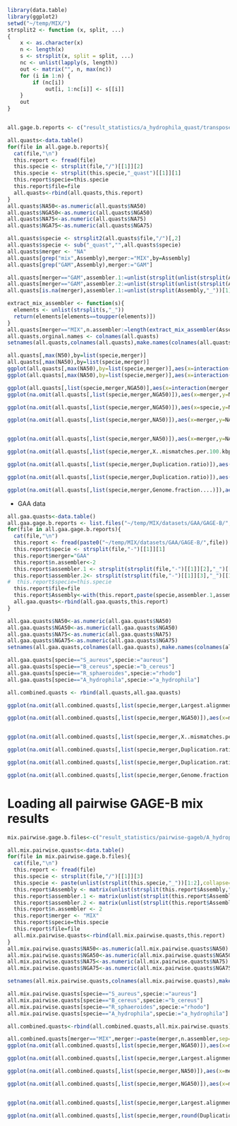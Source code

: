 ```r
library(data.table)
library(ggplot2)
setwd("~/temp/MIX/")
strsplit2 <- function (x, split, ...) 
{
    x <- as.character(x)
    n <- length(x)
    s <- strsplit(x, split = split, ...)
    nc <- unlist(lapply(s, length))
    out <- matrix("", n, max(nc))
    for (i in 1:n) {
        if (nc[i]) 
            out[i, 1:nc[i]] <- s[[i]]
    }
    out
}


all.gage.b.reports <- c("result_statistics/a_hydrophila_quast/transposed_report.tsv", "result_statistics/V_cholerae_quast/transposed_report.tsv", "result_statistics/B_fragilis_quast/transposed_report.tsv", "result_statistics/X_axonopodis_quast/transposed_report.tsv", "result_statistics/M_abscessus_quast/transposed_report.tsv", "result_statistics/b_cereus_quast/transposed_report.tsv", "result_statistics/aureus_quast/transposed_report.tsv", "result_statistics/rhodo_quast/transposed_report.tsv")

all.quasts<-data.table()
for(file in all.gage.b.reports){
  cat(file,"\n")
  this.report <- fread(file)
  this.specie <- strsplit(file,"/")[[1]][2]
  this.specie <- strsplit(this.specie,"_quast")[[1]][1]
  this.report$specie=this.specie
  this.report$file=file
  all.quasts<-rbind(all.quasts,this.report)
}
all.quasts$NA50<-as.numeric(all.quasts$NA50)
all.quasts$NGA50<-as.numeric(all.quasts$NGA50)
all.quasts$NA75<-as.numeric(all.quasts$NA75)
all.quasts$NGA75<-as.numeric(all.quasts$NGA75)

all.quasts$specie <- strsplit2(all.quasts$file,"/")[,2]
all.quasts$specie <- sub("_quast","",all.quasts$specie)
all.quasts$merger <- "NA"
all.quasts[grep("mix",Assembly),merger:="MIX",by=Assembly]
all.quasts[grep("GAM",Assembly),merger:="GAM"]

all.quasts[merger=="GAM",assembler.1:=unlist(strsplit(unlist(strsplit(Assembly,"_"))[2],"-"))[1],by=Assembly]
all.quasts[merger=="GAM",assembler.2:=unlist(strsplit(unlist(strsplit(Assembly,"_"))[2],"-"))[2],by=Assembly]
all.quasts[is.na(merger),assembler.1:=unlist(strsplit(Assembly,"_"))[1],by=Assembly]

extract_mix_assembler <- function(s){
  elements <- unlist(strsplit(s,"_"))
  return(elements[elements==toupper(elements)])
}
all.quasts[merger=="MIX",n.assembler:=length(extract_mix_assembler(Assembly)),by=Assembly]
all.quasts.orginal.names <- colnames(all.quasts)
setnames(all.quasts,colnames(all.quasts),make.names(colnames(all.quasts)))
```


```r
all.quasts[,max(N50),by=list(specie,merger)]
all.quasts[,max(NA50),by=list(specie,merger)]
ggplot(all.quasts[,max(NA50),by=list(specie,merger)],aes(x=interaction(specie,merger),y=V1))+geom_point()
ggplot(all.quasts[,max(NA50),by=list(specie,merger)],aes(x=interaction(merger,specie),y=V1,colour=merger))+geom_point()

ggplot(all.quasts[,list(specie,merger,NGA50)],aes(x=interaction(merger,specie),y=NGA50,fill=merger))+geom_point()+geom_boxplot(alpha=0.2)
ggplot(na.omit(all.quasts[,list(specie,merger,NGA50)]),aes(x=merger,y=NGA50,fill=merger))+geom_point(position="jitter")+geom_boxplot(alpha=0.2)+facet_wrap(~specie,scale="free")

ggplot(na.omit(all.quasts[,list(specie,merger,NGA50)]),aes(x=specie,y=NGA50,fill=merger))+geom_bar(stat="identity",position="dodge")

ggplot(na.omit(all.quasts[,list(specie,merger,NA50)]),aes(x=merger,y=NA50,colour=merger))+geom_point()+geom_jitter(width=0.01)+ stat_summary(fun.data = "mean_cl_boot", colour = "red",alpha=1,size=0.2)+facet_wrap(~specie,scale="free")


ggplot(na.omit(all.quasts[,list(specie,merger,NA50)]),aes(x=merger,y=NA50,colour=merger))+geom_point()+geom_jitter(width=0.01)+ stat_summary(fun.data = "mean_cl_boot", colour = "red",alpha=1,size=0.2)+facet_wrap(~specie,scale="free")

ggplot(na.omit(all.quasts[,list(specie,merger,X..mismatches.per.100.kbp)]),aes(x=merger,y=X..mismatches.per.100.kbp,fill=merger))+geom_point(position="jitter")+geom_boxplot(alpha=0.2)+facet_wrap(~specie)

ggplot(na.omit(all.quasts[,list(specie,merger,Duplication.ratio)]),aes(x=merger,y=Duplication.ratio,fill=merger))+geom_point(position="jitter")+geom_boxplot(alpha=0.2)+facet_wrap(~specie)

ggplot(na.omit(all.quasts[,list(specie,merger,Duplication.ratio)]),aes(x=merger,y=Duplication.ratio,fill=merger))+geom_point(position="jitter")+geom_boxplot(alpha=0.2)+facet_wrap(~specie,scale="free")

ggplot(na.omit(all.quasts[,list(specie,merger,Genome.fraction....)]),aes(x=merger,y=Genome.fraction....,fill=merger))+geom_point(position="jitter")+geom_boxplot(alpha=0.2)+facet_wrap(~specie)

```


* GAA data 
```r

all.gaa.quasts<-data.table()
all.gaa.gage.b.reports <- list.files("~/temp/MIX/datasets/GAA/GAGE-B/",pattern="*.tsv")
for(file in all.gaa.gage.b.reports){
  cat(file,"\n")
  this.report <- fread(paste0("~/temp/MIX/datasets/GAA/GAGE-B/",file))
  this.report$specie <- strsplit(file,"-")[[1]][1]
  this.report$merger="GAA"
  this.report$n.assembler<-2
  this.report$assembler.1 <- strsplit(strsplit(file,"-")[[1]][2],"_")[[1]][1]
  this.report$assembler.2<- strsplit(strsplit(file,"-")[[1]][3],"_")[[1]][1]
#  this.report$specie=this.specie
  this.report$file=file
  this.report$Assembly<-with(this.report,paste(specie,assembler.1,assembler.2,sep="_"))
  all.gaa.quasts<-rbind(all.gaa.quasts,this.report)
}

all.gaa.quasts$NA50<-as.numeric(all.gaa.quasts$NA50)
all.gaa.quasts$NGA50<-as.numeric(all.gaa.quasts$NGA50)
all.gaa.quasts$NA75<-as.numeric(all.gaa.quasts$NA75)
all.gaa.quasts$NGA75<-as.numeric(all.gaa.quasts$NGA75)
setnames(all.gaa.quasts,colnames(all.gaa.quasts),make.names(colnames(all.gaa.quasts)))

all.gaa.quasts[specie=="S_aureus",specie:="aureus"]
all.gaa.quasts[specie=="B_cereus",specie:="b_cereus"]
all.gaa.quasts[specie=="R_sphaeroides",specie:="rhodo"]
all.gaa.quasts[specie=="A_hydrophila",specie:="a_hydrophila"]

all.combined.quasts <- rbind(all.quasts,all.gaa.quasts)

```


```r
ggplot(na.omit(all.combined.quasts[,list(specie,merger,Largest.alignment)]),aes(x=merger,y=Largest.alignment/1000,fill=merger))+geom_point(position="jitter")+geom_boxplot(alpha=0.2)+facet_wrap(~specie,scale="free")

ggplot(na.omit(all.combined.quasts[,list(specie,merger,NGA50)]),aes(x=merger,y=NGA50,fill=merger))+geom_point(position="jitter")+geom_boxplot(alpha=0.2)+facet_wrap(~specie,scale="free")


ggplot(na.omit(all.combined.quasts[,list(specie,merger,X..mismatches.per.100.kbp)]),aes(x=merger,y=X..mismatches.per.100.kbp,fill=merger))+geom_point(position="jitter")+geom_boxplot(alpha=0.2)+facet_wrap(~specie)

ggplot(na.omit(all.combined.quasts[,list(specie,merger,Duplication.ratio)]),aes(x=merger,y=Duplication.ratio,fill=merger))+geom_point(position="jitter")+geom_boxplot(alpha=0.2)+facet_wrap(~specie)

ggplot(na.omit(all.combined.quasts[,list(specie,merger,Duplication.ratio)]),aes(x=merger,y=Duplication.ratio,fill=merger))+geom_point(position="jitter")+geom_boxplot(alpha=0.2)+facet_wrap(~specie,scale="free")

ggplot(na.omit(all.combined.quasts[,list(specie,merger,Genome.fraction....)]),aes(x=merger,y=Genome.fraction....,fill=merger))+geom_point(position="jitter")+geom_boxplot(alpha=0.2)+facet_wrap(~specie)


```

# Loading all pairwise GAGE-B mix results
```r
mix.pairwise.gage.b.files<-c("result_statistics/pairwise-gageb/A_hydrophila_HiSeq_quast/transposed_report.tsv", "result_statistics/pairwise-gageb/B_cereus_MiSeq_quast/transposed_report.tsv", "result_statistics/pairwise-gageb/B_fragilis_HiSeq_quast/transposed_report.tsv", "result_statistics/pairwise-gageb/M_abscessus_HiSeq_quast/transposed_report.tsv", "result_statistics/pairwise-gageb/R_sphaeroides_HiSeq_quast/transposed_report.tsv", "result_statistics/pairwise-gageb/S_aureus_HiSeq_quast/transposed_report.tsv", "result_statistics/pairwise-gageb/V_cholerae_HiSeq_quast/transposed_report.tsv", "result_statistics/pairwise-gageb/X_axonopodis_HiSeq_quast/transposed_report.tsv")

all.mix.pairwise.quasts<-data.table()
for(file in mix.pairwise.gage.b.files){
  cat(file,"\n")
  this.report <- fread(file)
  this.specie <- strsplit(file,"/")[[1]][3]
  this.specie <- paste(unlist(strsplit(this.specie,"_"))[1:2],collapse="_")
  this.report$Assembly <- matrix(unlist(strsplit(this.report$Assembly,"_")),ncol=5,byrow=T)[,4]
  this.report$assembler.1 <- matrix(unlist(strsplit(this.report$Assembly,"-")),ncol=2,byrow=T)[,1]
  this.report$assembler.2 <- matrix(unlist(strsplit(this.report$Assembly,"-")),ncol=2,byrow=T)[,2]
  this.report$n.assembler <- 2
  this.report$merger <- "MIX"
  this.report$specie=this.specie
  this.report$file=file
  all.mix.pairwise.quasts<-rbind(all.mix.pairwise.quasts,this.report)
}
all.mix.pairwise.quasts$NA50<-as.numeric(all.mix.pairwise.quasts$NA50)
all.mix.pairwise.quasts$NGA50<-as.numeric(all.mix.pairwise.quasts$NGA50)
all.mix.pairwise.quasts$NA75<-as.numeric(all.mix.pairwise.quasts$NA75)
all.mix.pairwise.quasts$NGA75<-as.numeric(all.mix.pairwise.quasts$NGA75)

setnames(all.mix.pairwise.quasts,colnames(all.mix.pairwise.quasts),make.names(colnames(all.mix.pairwise.quasts)))

all.mix.pairwise.quasts[specie=="S_aureus",specie:="aureus"]
all.mix.pairwise.quasts[specie=="B_cereus",specie:="b_cereus"]
all.mix.pairwise.quasts[specie=="R_sphaeroides",specie:="rhodo"]
all.mix.pairwise.quasts[specie=="A_hydrophila",specie:="a_hydrophila"]

all.combined.quasts<-rbind(all.combined.quasts,all.mix.pairwise.quasts)
```

```r
all.combined.quasts[merger=="MIX",merger:=paste(merger,n.assembler,sep=".")]
ggplot(na.omit(all.combined.quasts[,list(specie,merger,NGA50)]),aes(x=merger,y=NGA50,colour=merger,group=merger))+geom_point(position=position_jitter(width=0.4),alpha=0.9)+geom_boxplot(alpha=0.5,size=0.4,outlier.size=0)+facet_wrap(~specie,scale="free")

ggplot(na.omit(all.combined.quasts[,list(specie,merger,Largest.alignment)]),aes(x=merger,y=Largest.alignment/1000,fill=merger))+geom_point(position="jitter")+geom_boxplot(alpha=0.2)+facet_wrap(~specie,scale="free")

ggplot(na.omit(all.combined.quasts[,list(specie,merger,NA50)]),aes(x=merger,y=NA50,colour=merger,group=merger))+geom_point(position=position_jitter(width=0.2),alpha=0.9)+geom_boxplot(alpha=0.5,size=0.4,outlier.size=0)+facet_wrap(~specie,scale="free")

ggplot(na.omit(all.combined.quasts[,list(specie,merger,NGA50)]),aes(x=merger,y=NGA50,colour=merger,group=merger))+geom_point(position=position_jitter(width=0.2),alpha=0.9)+geom_boxplot(alpha=0.5,size=0.4,outlier.size=0)+facet_wrap(~specie,scale="free")


ggplot(na.omit(all.combined.quasts[,list(specie,merger,Largest.alignment)]),aes(x=merger,y=Largest.alignment/1000,colour=merger,group=merger))+geom_point(position=position_jitter(width=0.2),alpha=0.9)+geom_boxplot(alpha=0.5,size=0.4,outlier.size=0)+facet_wrap(~specie,scale="free")

ggplot(na.omit(all.combined.quasts[,list(specie,merger,round(Duplication.ratio,digits=1))]),aes(x=merger,y=V3,colour=merger,group=merger))+geom_point(position=position_jitter(width=0.01),alpha=0.9)+geom_boxplot(alpha=0.5,size=0.4,outlier.size=0)+facet_wrap(~specie,scale="free")

```